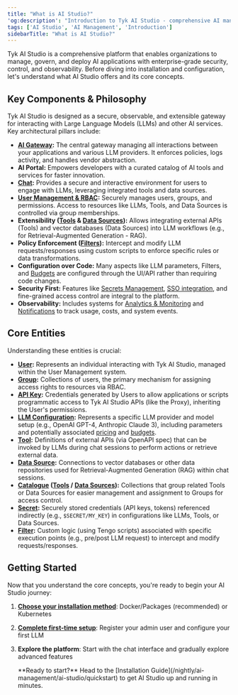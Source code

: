 ```yaml
---
title: "What is AI Studio?"
'og:description': "Introduction to Tyk AI Studio - comprehensive AI management platform"
tags: ['AI Studio', 'AI Management', 'Introduction']
sidebarTitle: "What is AI Studio?"
---
```


Tyk AI Studio is a comprehensive platform that enables organizations to manage, govern, and deploy AI applications with enterprise-grade security, control, and observability. Before diving into installation and configuration, let's understand what AI Studio offers and its core concepts.

## Key Components & Philosophy

Tyk AI Studio is designed as a secure, observable, and extensible gateway for interacting with Large Language Models (LLMs) and other AI services. Key architectural pillars include:

*   **[AI Gateway](/nightly/ai-management/ai-studio/proxy):** The central gateway managing all interactions between your applications and various LLM providers. It enforces policies, logs activity, and handles vendor abstraction.
*   **AI Portal:** Empowers developers with a curated catalog of AI tools and services for faster innovation.
*   **[Chat](/nightly/ai-management/ai-studio/chat-interface):** Provides a secure and interactive environment for users to engage with LLMs, leveraging integrated tools and data sources.
*   **[User Management & RBAC](/nightly/ai-management/ai-studio/user-management):** Securely manages users, groups, and permissions. Access to resources like LLMs, Tools, and Data Sources is controlled via group memberships.
*   **Extensibility ([Tools](/nightly/ai-management/ai-studio/tools) & [Data Sources](/nightly/ai-management/ai-studio/datasources-rag)):** Allows integrating external APIs (Tools) and vector databases (Data Sources) into LLM workflows (e.g., for Retrieval-Augmented Generation - RAG).
*   **Policy Enforcement ([Filters](/nightly/ai-management/ai-studio/filters)):** Intercept and modify LLM requests/responses using custom scripts to enforce specific rules or data transformations.
*   **Configuration over Code:** Many aspects like LLM parameters, Filters, and [Budgets](/nightly/ai-management/ai-studio/budgeting) are configured through the UI/API rather than requiring code changes.
*   **Security First:** Features like [Secrets Management](/nightly/ai-management/ai-studio/secrets), [SSO integration](/nightly/ai-management/ai-studio/sso), and fine-grained access control are integral to the platform.
*   **Observability:** Includes systems for [Analytics & Monitoring](/nightly/ai-management/ai-studio/analytics) and [Notifications](/nightly/ai-management/ai-studio/notifications) to track usage, costs, and system events.

## Core Entities

Understanding these entities is crucial:

*   **[User](/nightly/ai-management/ai-studio/user-management#core-concepts):** Represents an individual interacting with Tyk AI Studio, managed within the User Management system.
*   **[Group](/nightly/ai-management/ai-studio/user-management#core-concepts):** Collections of users, the primary mechanism for assigning access rights to resources via RBAC.
*   **[API Key](/nightly/ai-management/ai-studio/user-management#core-concepts):** Credentials generated by Users to allow applications or scripts programmatic access to Tyk AI Studio APIs (like the Proxy), inheriting the User's permissions.
*   **[LLM Configuration](/nightly/ai-management/ai-studio/llm-management):** Represents a specific LLM provider and model setup (e.g., OpenAI GPT-4, Anthropic Claude 3), including parameters and potentially associated [pricing](/nightly/ai-management/ai-studio/llm-management) and [budgets](/nightly/ai-management/ai-studio/budgeting).
*   **[Tool](/nightly/ai-management/ai-studio/tools):** Definitions of external APIs (via OpenAPI spec) that can be invoked by LLMs during chat sessions to perform actions or retrieve external data.
*   **[Data Source](/nightly/ai-management/ai-studio/datasources-rag):** Connections to vector databases or other data repositories used for Retrieval-Augmented Generation (RAG) within chat sessions.
*   **[Catalogue](/nightly/ai-management/ai-studio/tools) ([Tools](/nightly/ai-management/ai-studio/tools) / [Data Sources](/nightly/ai-management/ai-studio/datasources-rag)):** Collections that group related Tools or Data Sources for easier management and assignment to Groups for access control.
*   **[Secret](/nightly/ai-management/ai-studio/secrets):** Securely stored credentials (API keys, tokens) referenced indirectly (e.g., `$SECRET/MY_KEY`) in configurations like LLMs, Tools, or Data Sources.
*   **[Filter](/nightly/ai-management/ai-studio/filters):** Custom logic (using Tengo scripts) associated with specific execution points (e.g., pre/post LLM request) to intercept and modify requests/responses.

## Getting Started

Now that you understand the core concepts, you're ready to begin your AI Studio journey:

1. **[Choose your installation method](/nightly/ai-management/ai-studio/quickstart)**: Docker/Packages (recommended) or Kubernetes
2. **[Complete first-time setup](/nightly/ai-management/ai-studio/configuration)**: Register your admin user and configure your first LLM
3. **Explore the platform**: Start with the chat interface and gradually explore advanced features



    <Note>
    **Ready to start?** Head to the [Installation Guide](/nightly/ai-management/ai-studio/quickstart) to get AI Studio up and running in minutes.
    </Note>

